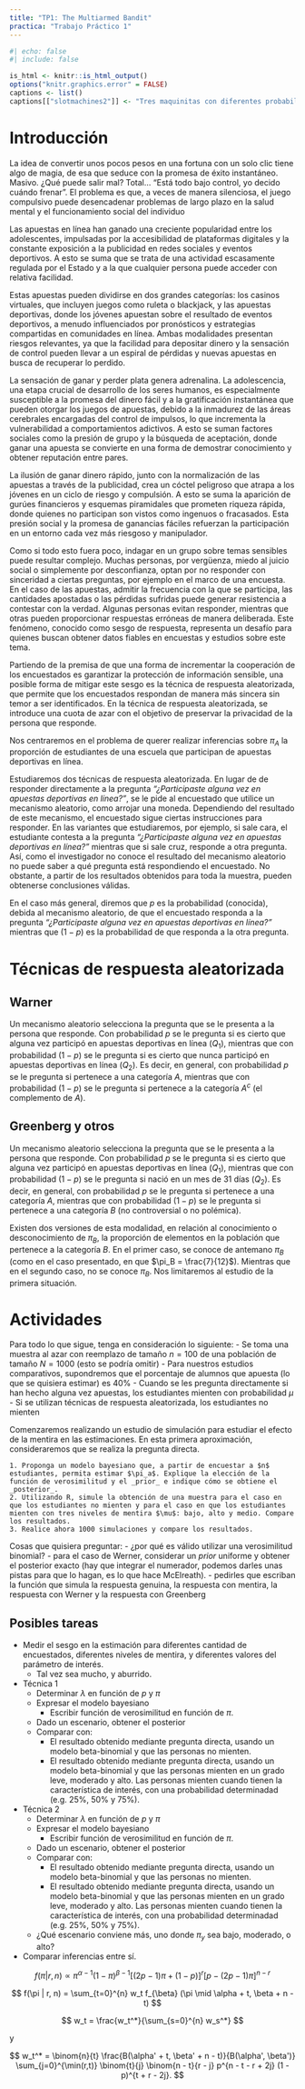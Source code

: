 ```yaml
---
title: "TP1: The Multiarmed Bandit"
practica: "Trabajo Práctico 1"
---
```


```r
#| echo: false
#| include: false

is_html <- knitr::is_html_output()
options("knitr.graphics.error" = FALSE)
captions <- list()
captions[["slotmachines2"]] <- "Tres maquinitas con diferentes probabilidades de ganar"
```


# Introducción

<!--
Algunas fuentes:
https://www.conicet.gov.ar/apuestas-online-en-la-adolescencia-y-juventud-una-mirada-desde-lo-biologico-y-lo-social/
https://www.clarin.com/sociedad/nuevo-informe-apuestas-online-afecta-4-10-jovenes-pais-alertan-graves-consecuencias_0_X81rrMQMoH.html?srsltid=AfmBOooKGSu0al0XwGV8oIFnbptb7s64b2KXjCV5vgLquI8FmHxR1yd8
https://ugc.production.linktr.ee/cd2596a8-1dce-4f38-b151-a217d61227f1_informe-resultados-apostar-no-es-un-juego-2024-final-IMPRENTA-v2.pdf
-->

La idea de convertir unos pocos pesos en una fortuna con un solo clic tiene algo de magia, de esa que seduce con la promesa de éxito instantáneo. Masivo. ¿Qué puede salir mal? Total... "Está todo bajo control, yo decido cuándo frenar". El problema es que, a veces de manera silenciosa, el juego compulsivo puede desencadenar problemas de largo plazo en la salud mental y el funcionamiento social del individuo

Las apuestas en línea han ganado una creciente popularidad entre los adolescentes, impulsadas por la accesibilidad de plataformas digitales y la constante exposición a la publicidad en redes sociales y eventos deportivos. A esto se suma que se trata de una actividad escasamente regulada por el Estado y a la que cualquier persona puede acceder con relativa facilidad. 

Estas apuestas pueden dividirse en dos grandes categorías: los casinos virtuales, que incluyen juegos como ruleta o blackjack, y las apuestas deportivas, donde los jóvenes apuestan sobre el resultado de eventos deportivos, a menudo influenciados por pronósticos y estrategias compartidas en comunidades en línea. Ambas modalidades presentan riesgos relevantes, ya que la facilidad para depositar dinero y la sensación de control pueden llevar a un espiral de pérdidas y nuevas apuestas en busca de recuperar lo perdido. 

La sensación de ganar y perder plata genera adrenalina. La adolescencia, una etapa crucial de desarrollo de los seres humanos, es especialmente susceptible a la promesa del dinero fácil y a la gratificación instantánea que pueden otorgar los juegos de apuestas, debido a la inmadurez de las áreas cerebrales encargadas del control de impulsos, lo que incrementa la vulnerabilidad a comportamientos adictivos. A esto se suman factores sociales como la presión de grupo y la búsqueda de aceptación, donde ganar una apuesta se convierte en una forma de demostrar conocimiento y obtener reputación entre pares. 

La ilusión de ganar dinero rápido, junto con la normalización de las apuestas a través de la publicidad, crea un cóctel peligroso que atrapa a los jóvenes en un ciclo de riesgo y compulsión. A esto se suma la aparición de gurúes financieros y esquemas piramidales que prometen riqueza rápida, donde quienes no participan son vistos como ingenuos o fracasados. Esta presión social y la promesa de ganancias fáciles refuerzan la participación en un entorno cada vez más riesgoso y manipulador.

Como si todo esto fuera poco, indagar en un grupo sobre temas sensibles puede resultar complejo. Muchas personas, por vergüenza, miedo al juicio social o simplemente por desconfianza, optan por no responder con sinceridad a ciertas preguntas, por ejemplo en el marco de una encuesta. En el caso de las apuestas, admitir la frecuencia con la que se participa, las cantidades apostadas o las pérdidas sufridas puede generar resistencia a contestar con la verdad. Algunas personas evitan responder, mientras que otras pueden proporcionar respuestas erróneas de manera deliberada. Este fenómeno, conocido como sesgo de respuesta, representa un desafío para quienes buscan obtener datos fiables en encuestas y estudios sobre este tema.

Partiendo de la premisa de que una forma de incrementar la cooperación de los encuestados es garantizar la protección de información sensible, una posible forma de mitigar este sesgo es la técnica de respuesta aleatorizada, que permite que los encuestados respondan de manera más sincera sin temor a ser identificados. En la técnica de respuesta aleatorizada, se introduce una cuota de azar con el objetivo de preservar la privacidad de la persona que responde. 

Nos centraremos en el problema de querer realizar inferencias sobre $\pi_A$ la proporción de estudiantes de una escuela que participan de apuestas deportivas en línea. 

Estudiaremos dos técnicas de respuesta aleatorizada. En lugar de de responder directamente a la pregunta _"¿Participaste alguna vez en apuestas deportivas en línea?"_, se le pide al encuestado que utilice un mecanismo aleatorio, como arrojar una moneda. Dependiendo del resultado de este mecanismo, el encuestado sigue ciertas instrucciones para responder. En las variantes que estudiaremos, por ejemplo, si sale cara, el estudiante contesta a la pregunta _"¿Participaste alguna vez en apuestas deportivas en línea?"_ mientras que si sale cruz, responde a otra pregunta. Así, como el investigador no conoce el resultado del mecanismo aleatorio no puede saber a qué pregunta está respondiendo el encuestado. No obstante, a partir de los resultados obtenidos para toda la muestra, pueden obtenerse conclusiones válidas. 

En el caso más general, diremos que $p$ es la probabilidad (conocida), debida al mecanismo aleatorio, de que el encuestado responda a la pregunta _"¿Participaste alguna vez en apuestas deportivas en línea?"_ mientras que $(1-p)$ es la probabilidad de que responda a la otra pregunta.

# Técnicas de respuesta aleatorizada

## Warner

Un mecanismo aleatorio selecciona la pregunta que se le presenta a la persona que responde. Con probabilidad $p$ se le pregunta si es cierto que alguna vez participó en apuestas deportivas en línea ($Q_1$), mientras que con probabilidad $(1-p)$ se le pregunta si es cierto que nunca participó en apuestas deportivas en línea ($Q_2$). Es decir, en general, con probabilidad $p$ se le pregunta si pertenece a una categoría $A$, mientras que con probabilidad $(1-p)$ se le pregunta si pertenece a la categoría $A^c$ (el complemento de $A$).

## Greenberg y otros

Un mecanismo aleatorio selecciona la pregunta que se le presenta a la persona que responde. Con probabilidad $p$ se le pregunta si es cierto que alguna vez participó en apuestas deportivas en línea ($Q_1$), mientras que con probabilidad $(1-p)$ se le pregunta si nació en un mes de 31 días ($Q_2$). Es decir, en general, con probabilidad $p$ se le pregunta si pertenece a una categoría $A$, mientras que con probabilidad $(1-p)$ se le pregunta si pertenece a una categoría $B$ (no controversial o no polémica).

Existen dos versiones de esta modalidad, en relación al conocimiento o desconocimiento de $\pi_B$, la proporción de elementos en la población que pertenece a la categoría $B$. En el primer caso, se conoce de antemano $\pi_B$ (como en el caso presentado, en que $\pi_B = \frac{7}{12}$). Mientras que en el segundo caso, no se conoce $\pi_B$. Nos limitaremos al estudio de la primera situación.

# Actividades

Para todo lo que sigue, tenga en consideración lo siguiente:
    - Se toma una muestra al azar con reemplazo de tamaño $n=100$ de una población de tamaño $N=1000$ (esto se podría omitir)
    - Para nuestros estudios comparativos, supondremos que el porcentaje de alumnos que apuesta (lo que se quisiera estimar) es 40%
    - Cuando se les pregunta directamente si han hecho alguna vez apuestas, los estudiantes mienten con probabilidad $\mu$
    - Si se utilizan técnicas de respuesta aleatorizada, los estudiantes no mienten
    
    
    
Comenzaremos realizando un estudio de simulación para estudiar el efecto de la mentira en las estimaciones. En esta primera aproximación, consideraremos que se realiza la pregunta directa.

    1. Proponga un modelo bayesiano que, a partir de encuestar a $n$ estudiantes, permita estimar $\pi_a$. Explique la elección de la función de verosimilitud y el _prior_ e indique cómo se obtiene el _posterior_.
    2. Utilizando R, simule la obtención de una muestra para el caso en que los estudiantes no mienten y para el caso en que los estudiantes mienten con tres niveles de mentira $\mu$: bajo, alto y medio. Compare los resultados.
    3. Realice ahora 1000 simulaciones y compare los resultados. 
    

Cosas que quisiera preguntar:
    - ¿por qué es válido utilizar una verosimilitud binomial?
    - para el caso de Werner, considerar un _prior_ uniforme y obtener el posterior exacto (hay que integrar el numerador, podemos darles unas pistas para que lo hagan, es lo que hace McElreath).
    - pedirles que escriban la función que simula la respuesta genuina, la respuesta con mentira, la respuesta con Werner y la respuesta con Greenberg
    
    
## Posibles tareas

* Medir el sesgo en la estimación para diferentes cantidad de encuestados,
diferentes niveles de mentira, y diferentes valores del parámetro de interés.
    * Tal vez sea mucho, y aburrido.
* Técnica 1
    * Determinar $\lambda$ en función de $p$ y $\pi$
    * Expresar el modelo bayesiano
        * Escribir función de verosimilitud en función de $\pi$.
    * Dado un escenario, obtener el posterior
    * Comparar con:
        * El resultado obtenido mediante pregunta directa, usando un modelo beta-binomial y que las personas no mienten.
        * El resultado obtenido mediante pregunta directa, usando un modelo beta-binomial y que las personas mienten en un grado leve, moderado y alto. Las personas mienten cuando tienen la característica de interés, con una probabilidad determinadad (e.g. 25%, 50% y 75%).
* Técnica 2
    * Determinar $\lambda$ en función de $p$ y $\pi$
    * Expresar el modelo bayesiano
        * Escribir función de verosimilitud en función de $\pi$.
    * Dado un escenario, obtener el posterior
    * Comparar con:
        * El resultado obtenido mediante pregunta directa, usando un modelo beta-binomial y que las personas no mienten.
        * El resultado obtenido mediante pregunta directa, usando un modelo beta-binomial y que las personas mienten en un grado leve, moderado y alto.
        Las personas mienten cuando tienen la característica de interés, con una probabilidad determinadad (e.g. 25%, 50% y 75%).
    * ¿Qué escenario conviene más, uno donde $\pi_y$ sea bajo, moderado, o alto?
* Comparar inferencias entre sí.


$$
f(\pi | r, n) \propto \pi^{\alpha - 1} (1 - \pi)^{\beta - 1} 
\left[ (2p - 1) \pi + (1 - p) \right]^r \left[ p - (2p - 1) \pi \right]^{n - r}
$$




$$
f(\pi | r, n) = \sum_{t=0}^{n} w_t f_{\beta} (\pi \mid \alpha + t, \beta + n - t)
$$

$$
w_t = \frac{w_t^*}{\sum_{s=0}^{n} w_s^*}
$$

y

$$
w_t^* = \binom{n}{t} \frac{B(\alpha' + t, \beta' + n - t)}{B(\alpha', \beta')}
\sum_{j=0}^{\min(r,t)} \binom{t}{j} \binom{n - t}{r - j} p^{n - t - r + 2j} (1 - p)^{t + r - 2j}.
$$

